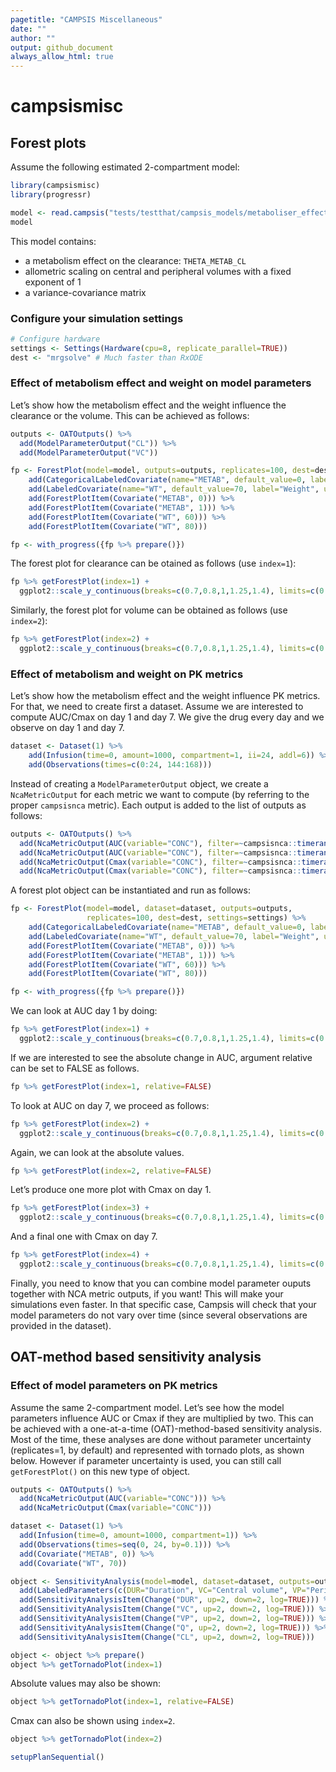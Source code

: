 ```yaml
---
pagetitle: "CAMPSIS Miscellaneous"
date: ""
author: ""
output: github_document
always_allow_html: true
---
```


# campsismisc

## Forest plots

Assume the following estimated 2-compartment model:

```r
library(campsismisc)
library(progressr)

model <- read.campsis("tests/testthat/campsis_models/metaboliser_effect_on_cl/")
model
```

This model contains:

- a metabolism effect on the clearance: `THETA_METAB_CL`
- allometric scaling on central and peripheral volumes with a fixed exponent of 1
- a variance-covariance matrix

### Configure your simulation settings

```r
# Configure hardware
settings <- Settings(Hardware(cpu=8, replicate_parallel=TRUE))
dest <- "mrgsolve" # Much faster than RxODE
```


### Effect of metabolism effect and weight on model parameters

Let's show how the metabolism effect and the weight influence the clearance or the volume. This can be achieved as follows:

```r
outputs <- OATOutputs() %>%
  add(ModelParameterOutput("CL")) %>%
  add(ModelParameterOutput("VC"))

fp <- ForestPlot(model=model, outputs=outputs, replicates=100, dest=dest, settings=settings) %>%
    add(CategoricalLabeledCovariate(name="METAB", default_value=0, label="Metaboliser", categories=c(Slow=0, Fast=1))) %>%
    add(LabeledCovariate(name="WT", default_value=70, label="Weight", unit="kg")) %>%
    add(ForestPlotItem(Covariate("METAB", 0))) %>%
    add(ForestPlotItem(Covariate("METAB", 1))) %>%
    add(ForestPlotItem(Covariate("WT", 60))) %>%
    add(ForestPlotItem(Covariate("WT", 80)))

fp <- with_progress({fp %>% prepare()})
```

The forest plot for clearance can be otained as follows (use `index=1`):

```r
fp %>% getForestPlot(index=1) +
  ggplot2::scale_y_continuous(breaks=c(0.7,0.8,1,1.25,1.4), limits=c(0.5, 1.5))
```

Similarly, the forest plot for volume can be obtained as follows (use `index=2`):

```r
fp %>% getForestPlot(index=2) +
  ggplot2::scale_y_continuous(breaks=c(0.7,0.8,1,1.25,1.4), limits=c(0.5, 1.5))
```

### Effect of metabolism and weight on PK metrics

Let's show how the metabolism effect and the weight influence PK metrics. For that, we need to create first a dataset. Assume we are interested to compute AUC/Cmax on day 1 and day 7. We give the drug every day and we observe on day 1 and day 7.

```r
dataset <- Dataset(1) %>%
    add(Infusion(time=0, amount=1000, compartment=1, ii=24, addl=6)) %>%
    add(Observations(times=c(0:24, 144:168)))
```

Instead of creating a `ModelParameterOutput` object, we create a `NcaMetricOutput` for each metric we want to compute (by referring to the proper `campsisnca` metric). Each output is added to the list of outputs as follows:

```r
outputs <- OATOutputs() %>%
  add(NcaMetricOutput(AUC(variable="CONC"), filter=~campsisnca::timerange(.x, min=0, max=24))) %>%
  add(NcaMetricOutput(AUC(variable="CONC"), filter=~campsisnca::timerange(.x, min=144, max=168), suffix="Day 7")) %>%
  add(NcaMetricOutput(Cmax(variable="CONC"), filter=~campsisnca::timerange(.x, min=0, max=24))) %>%
  add(NcaMetricOutput(Cmax(variable="CONC"), filter=~campsisnca::timerange(.x, min=144, max=168), suffix="Day 7"))
```

A forest plot object can be instantiated and run as follows:

```r
fp <- ForestPlot(model=model, dataset=dataset, outputs=outputs,
                 replicates=100, dest=dest, settings=settings) %>%
    add(CategoricalLabeledCovariate(name="METAB", default_value=0, label="Metaboliser", categories=c(Slow=0, Fast=1))) %>%
    add(LabeledCovariate(name="WT", default_value=70, label="Weight", unit="kg")) %>%
    add(ForestPlotItem(Covariate("METAB", 0))) %>%
    add(ForestPlotItem(Covariate("METAB", 1))) %>%
    add(ForestPlotItem(Covariate("WT", 60))) %>%
    add(ForestPlotItem(Covariate("WT", 80)))

fp <- with_progress({fp %>% prepare()})
```

We can look at AUC day 1 by doing:

```r
fp %>% getForestPlot(index=1) +
  ggplot2::scale_y_continuous(breaks=c(0.7,0.8,1,1.25,1.4), limits=c(0.5, 1.5))
```

If we are interested to see the absolute change in AUC, argument relative can be set to FALSE as follows.

```r
fp %>% getForestPlot(index=1, relative=FALSE)
```

To look at AUC on day 7, we proceed as follows:

```r
fp %>% getForestPlot(index=2) +
  ggplot2::scale_y_continuous(breaks=c(0.7,0.8,1,1.25,1.4), limits=c(0.5, 1.5))
```

Again, we can look at the absolute values.

```r
fp %>% getForestPlot(index=2, relative=FALSE)
```

Let's produce one more plot with Cmax on day 1.

```r
fp %>% getForestPlot(index=3) +
  ggplot2::scale_y_continuous(breaks=c(0.7,0.8,1,1.25,1.4), limits=c(0.5, 1.5))
```

And a final one with Cmax on day 7.

```r
fp %>% getForestPlot(index=4) +
  ggplot2::scale_y_continuous(breaks=c(0.7,0.8,1,1.25,1.4), limits=c(0.5, 1.5))
```

Finally, you need to know that you can combine model parameter ouputs together with NCA metric outputs, if you want! This will make your simulations even faster. In that specific case, Campsis will check that your model parameters do not vary over time (since several observations are provided in the dataset).

## OAT-method based sensitivity analysis

### Effect of model parameters on PK metrics

Assume the same 2-compartment model. Let's see how the model parameters influence AUC or Cmax if they are multiplied by two. This can be achieved with a one-at-a-time (OAT)-method-based sensitivity analysis. Most of the time, these analyses are done without parameter uncertainty (replicates=1, by default) and represented with tornado plots, as shown below. However if parameter uncertainty is used, you can still call `getForestPlot()` on this new type of object.

```r
outputs <- OATOutputs() %>%
  add(NcaMetricOutput(AUC(variable="CONC"))) %>%
  add(NcaMetricOutput(Cmax(variable="CONC")))

dataset <- Dataset(1) %>%
  add(Infusion(time=0, amount=1000, compartment=1)) %>%
  add(Observations(times=seq(0, 24, by=0.1))) %>%
  add(Covariate("METAB", 0)) %>%
  add(Covariate("WT", 70))

object <- SensitivityAnalysis(model=model, dataset=dataset, outputs=outputs) %>%
  add(LabeledParameters(c(DUR="Duration", VC="Central volume", VP="Peripheral volume", Q="Inter-compartmental\nclearance", CL="Clearance"))) %>%
  add(SensitivityAnalysisItem(Change("DUR", up=2, down=2, log=TRUE))) %>%
  add(SensitivityAnalysisItem(Change("VC", up=2, down=2, log=TRUE))) %>%
  add(SensitivityAnalysisItem(Change("VP", up=2, down=2, log=TRUE))) %>%
  add(SensitivityAnalysisItem(Change("Q", up=2, down=2, log=TRUE))) %>%
  add(SensitivityAnalysisItem(Change("CL", up=2, down=2, log=TRUE)))

object <- object %>% prepare()
object %>% getTornadoPlot(index=1)
```

Absolute values may also be shown:

```r
object %>% getTornadoPlot(index=1, relative=FALSE)
```

Cmax can also be shown using `index=2`.

```r
object %>% getTornadoPlot(index=2)
```

```r
setupPlanSequential()
```


